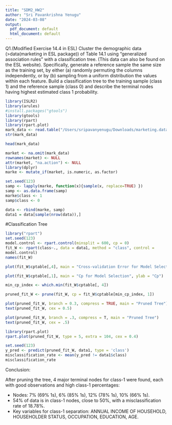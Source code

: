 ```yaml
---
title: "SDM2_HW2"
author: "Sri Pavankrishna Yenugu"
date: "2024-03-08"
output:
  pdf_document: default
  html_document: default
---
```

Q1.(Modified Exercise 14.4 in ESL) Cluster the demographic data (>data(marketing in ESL package)) of Table 14.1 using “generalized association rules” with a classification tree. (This data can also be found on the ESL website). Specifically, generate a reference sample the same size as the training set, by either (a) randomly permuting the columns independently, or by (b) sampling from a uniform distribution the values within each feature. Build a classification tree to the training sample (class 1) and the reference sample (class 0) and describe the terminal nodes having highest estimated class 1 probability.

```r
library(ISLR2)
library(arules)
#install.packages("gtools")
library(gtools)
library(rpart)
library(rpart.plot)
mark_data <- read.table("/Users/sripavanyenugu/Downloads/marketing.data.txt")
str(mark_data)
```
```r
head(mark_data)
```

```r
market <- na.omit(mark_data)
rownames(market) <- NULL
attr(market, "na.action") <- NULL
library(dplyr)
marke <- mutate_if(market, is.numeric, as.factor)

set.seed(123)
samp <- lapply(marke, function(x){sample(x, replace=TRUE) })
samp <- as.data.frame(samp)
marke$class <- 1
samp$class <- 0

data <- rbind(marke, samp)
data1 = data[sample(nrow(data)),]
```

#Classification Tree
```r
library("rpart")
set.seed(123)
model.control <- rpart.control(minsplit = 600, cp = 0)
fit_W <- rpart(class~., data = data1, method = "class", control =
model.control)
names(fit_W)
```

```r
plot(fit_W$cptable[,4], main = "Cross-validation Error for Model Selection", ylab = "Cross-validation Error")
```

```r
plot(fit_W$cptable[,1], main = "Cp for Model Selection", ylab = "Cp")
```

```r
min_cp_index <- which.min(fit_W$cptable[, 4])

pruned_fit_W <- prune(fit_W, cp = fit_W$cptable[min_cp_index, 1])

plot(pruned_fit_W, branch = 0.3, compress = TRUE, main = "Pruned Tree")
text(pruned_fit_W, cex = 0.5)

```

```r
plot(pruned_fit_W, branch = .3, compress = T, main = "Pruned Tree")
text(pruned_fit_W, cex = .5)
```

```r
library(rpart.plot)
rpart.plot(pruned_fit_W, type = 5, extra = 104, cex = 0.4)
```

```r
set.seed(123)
y_pred <- predict(pruned_fit_W, data1, type = 'class')
misclassification_rate <- mean(y_pred != data1$class)
misclassification_rate
```

Conclusion:

After pruning the tree, 4 major terminal nodes for class-1 were found, each with good observations and high class-1 percentages:

- Nodes: 7% (69% 1s), 6% (85% 1s), 12% (78% 1s), 10% (66% 1s).
- 54% of data is in class-1 nodes, close to 50%, with a misclassification rate of 18.78%.
- Key variables for class-1 separation: ANNUAL INCOME OF HOUSEHOLD, HOUSEHOLDER STATUS, OCCUPATION, EDUCATION, AGE.